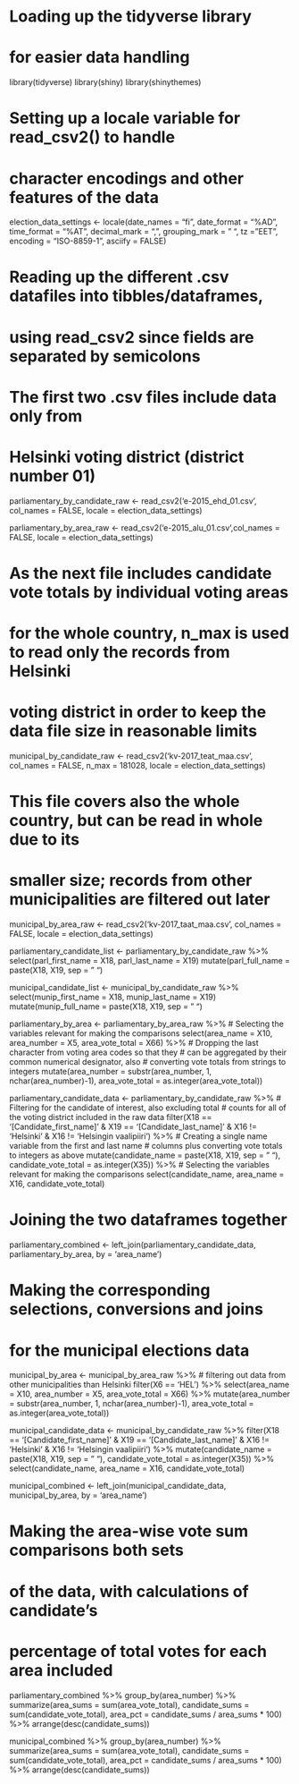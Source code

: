 # Loading up the tidyverse library
# for easier data handling
library(tidyverse)
library(shiny)
library(shinythemes)


# Setting up a locale variable for read_csv2() to handle
# character encodings and other features of the data
election_data_settings <- locale(date_names = "fi", date_format = "%AD",
                                 time_format = "%AT", decimal_mark = ",",
                                 grouping_mark = " ", tz = "EET", 
                                 encoding = "ISO-8859-1", asciify = FALSE)


# Reading up the different .csv datafiles into tibbles/dataframes,
# using read_csv2 since fields are separated by semicolons

# The first two .csv files include data only from
# Helsinki voting district (district number 01)
parliamentary_by_candidate_raw <- read_csv2('e-2015_ehd_01.csv', col_names = FALSE,
                                            locale = election_data_settings)
                                    
parliamentary_by_area_raw <- read_csv2('e-2015_alu_01.csv',col_names = FALSE,
                                       locale = election_data_settings)

# As the next file includes candidate vote totals by individual voting areas
# for the whole country, n_max is used to read only the records from Helsinki
# voting district in order to keep the data file size in reasonable limits
municipal_by_candidate_raw <- read_csv2('kv-2017_teat_maa.csv', col_names = FALSE,
                                    n_max = 181028, locale = election_data_settings)

# This file covers also the whole country, but can be read in whole due to its
# smaller size; records from other municipalities are filtered out later
municipal_by_area_raw <- read_csv2('kv-2017_taat_maa.csv', col_names = FALSE,
                               locale = election_data_settings)


parliamentary_candidate_list <- parliamentary_by_candidate_raw %>%
  select(parl_first_name = X18, parl_last_name = X19)
  mutate(parl_full_name = paste(X18, X19, sep = " ")
  
municipal_candidate_list <- municipal_by_candidate_raw %>%
  select(munip_first_name = X18, munip_last_name = X19)
  mutate(munip_full_name = paste(X18, X19, sep = " ")


parliamentary_by_area <- parliamentary_by_area_raw %>%
  # Selecting the variables relevant for making the comparisons
  select(area_name = X10, area_number = X5, area_vote_total = X66) %>%
  # Dropping the last character from voting area codes so that they
  # can be aggregated by their common numerical designator, also
  # converting vote totals from strings to integers
  mutate(area_number = substr(area_number, 1, nchar(area_number)-1),
         area_vote_total = as.integer(area_vote_total))

parliamentary_candidate_data <- parliamentary_by_candidate_raw %>%
  # Filtering for the candidate of interest, also excluding total
  # counts for all of the voting district included in the raw data
  filter(X18 == '[Candidate_first_name]' & X19 == '[Candidate_last_name]' &
         X16 != 'Helsinki' & X16 != 'Helsingin vaalipiiri') %>%
  # Creating a single name variable from the first and last name
  # columns plus converting vote totals to integers as above
  mutate(candidate_name = paste(X18, X19, sep = " "),
         candidate_vote_total = as.integer(X35)) %>%
  # Selecting the variables relevant for making the comparisons
  select(candidate_name, area_name = X16, candidate_vote_total)

# Joining the two dataframes together
parliamentary_combined <- left_join(parliamentary_candidate_data, 
                                    parliamentary_by_area,
                                    by = 'area_name')


# Making the corresponding selections, conversions and joins
# for the municipal elections data
municipal_by_area <- municipal_by_area_raw %>%
  # filtering out data from other municipalities than Helsinki
  filter(X6 == 'HEL') %>% 
  select(area_name = X10, area_number = X5, area_vote_total = X66) %>%
  mutate(area_number = substr(area_number, 1, nchar(area_number)-1),
         area_vote_total = as.integer(area_vote_total))

municipal_candidate_data <- municipal_by_candidate_raw %>%
  filter(X18 == '[Candidate_first_name]' & X19 == '[Candidate_last_name]' &
         X16 != 'Helsinki' & X16 != 'Helsingin vaalipiiri') %>%
  mutate(candidate_name = paste(X18, X19, sep = " "),
         candidate_vote_total = as.integer(X35)) %>%
  select(candidate_name, area_name = X16, candidate_vote_total)

municipal_combined <- left_join(municipal_candidate_data,
                                municipal_by_area,
                                by = 'area_name')


# Making the area-wise vote sum comparisons both sets
# of the data, with calculations of candidate's
# percentage of total votes for each area included

parliamentary_combined %>%
  group_by(area_number) %>%
  summarize(area_sums = sum(area_vote_total), candidate_sums = sum(candidate_vote_total),
            area_pct = candidate_sums / area_sums * 100) %>%
  arrange(desc(candidate_sums))

municipal_combined %>%
  group_by(area_number) %>%
  summarize(area_sums = sum(area_vote_total), candidate_sums = sum(candidate_vote_total),
            area_pct = candidate_sums / area_sums * 100) %>%
  arrange(desc(candidate_sums))
